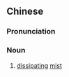 ==Chinese==
{{zh-forms|s=霁雾}}

===Pronunciation===
{{zh-pron
|m=jìwù
|c=zai3 mou6
|cat=n
}}

===Noun===
{{zh-noun}}

# {{lb|zh|literary}} [[dissipate|dissipating]] [[mist]]